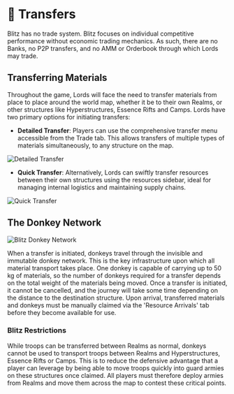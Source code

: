 
# 📜 Transfers

Blitz has no trade system. Blitz focuses on individual competitive performance without economic trading mechanics. As
such, there are no Banks, no P2P transfers, and no AMM or Orderbook through which Lords may trade.

## Transferring Materials

Throughout the game, Lords will face the need to transfer materials from place to place around the world map, whether it
be to their own Realms, or other structures like Hyperstructures, Essence Rifts and Camps. Lords have two primary
options for initiating transfers:

- **Detailed Transfer**: Players can use the comprehensive transfer menu accessible from the Trade tab. This allows
  transfers of multiple types of materials simultaneously, to any structure on the map.

![Detailed Transfer](/gifs/transfer-all.gif)

- **Quick Transfer**: Alternatively, Lords can swiftly transfer resources between their own structures using the
  resources sidebar, ideal for managing internal logistics and maintaining supply chains.

![Quick Transfer](/gifs/transfer-own.gif)

## The Donkey Network

<img src="/images/covers/donkey-network.png" alt="Blitz Donkey Network" className="w-full rounded-lg my-6" />

When a transfer is initiated, donkeys travel through the invisible and immutable donkey network. This is the key
infrastructure upon which all material transport takes place. One donkey is capable of carrying up to 50 kg of
materials, so the number of donkeys required for a transfer depends on the total weight of the materials being moved.
Once a transfer is initiated, it cannot be cancelled, and the journey will take some time depending on the distance to
the destination structure. Upon arrival, transferred materials and donkeys must be manually claimed via the 'Resource
Arrivals' tab before they become available for use.

### Blitz Restrictions

While troops can be transferred between Realms as normal, donkeys cannot be used to transport troops between Realms and
Hyperstructures, Essence Rifts or Camps. This is to reduce the defensive advantage that a player can leverage by being
able to move troops quickly into guard armies on these structures once claimed. All players must therefore deploy armies
from Realms and move them across the map to contest these critical points.
